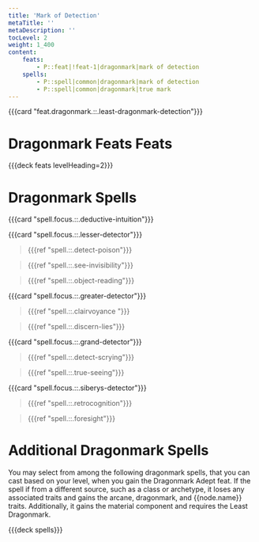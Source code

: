 ```yaml
---
title: 'Mark of Detection'
metaTitle: ''
metaDescription: ''
tocLevel: 2
weight: 1_400
content:
    feats:
        - P::feat|!feat-1|dragonmark|mark of detection
    spells:
        - P::spell|common|dragonmark|mark of detection
        - P::spell|common|dragonmark|true mark
---
```


{{{card "feat.dragonmark.::.least-dragonmark-detection"}}}

# Dragonmark Feats Feats

{{{deck feats levelHeading=2}}}

# Dragonmark Spells

{{{card "spell.focus.::.deductive-intuition"}}}

{{{card "spell.focus.::.lesser-detector"}}}

> {{{ref "spell.::.detect-poison"}}}

> {{{ref "spell.::.see-invisibility"}}}

> {{{ref "spell.::.object-reading"}}}

{{{card "spell.focus.::.greater-detector"}}}

> {{{ref "spell.::.clairvoyance "}}}

> {{{ref "spell.::.discern-lies"}}}

{{{card "spell.focus.::.grand-detector"}}}

> {{{ref "spell.::.detect-scrying"}}}

> {{{ref "spell.::.true-seeing"}}}

{{{card "spell.focus.::.siberys-detector"}}}

> {{{ref "spell.::.retrocognition"}}}

> {{{ref "spell.::.foresight"}}}

# Additional Dragonmark Spells

You may select from among the following dragonmark spells, that you can cast based on your level, when you gain the Dragonmark Adept feat. If the spell if from a different source, such as a class or archetype, it loses any associated traits and gains the arcane, dragonmark, and {{node.name}} traits. Additionally, it gains the material component and requires the Least Dragonmark.

{{{deck spells}}}
